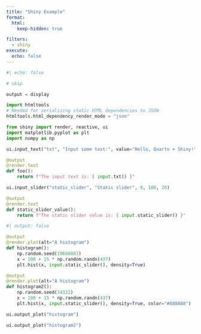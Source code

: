 ```yaml
---
title: "Shiny Example"
format:
  html:
    keep-hidden: true

filters:
  - shiny
execute:
  echo: false
---
```


```python
#| echo: false

# skip

output = display

import htmltools
# Needed for serializing static HTML dependencies to JSON
htmltools.html_dependency_render_mode = "json"
```


```python
from shiny import render, reactive, ui
import matplotlib.pyplot as plt
import numpy as np

ui.input_text("txt", "Input some text:", value="Hello, Quarto + Shiny!")
```

```python
@output
@render.text
def foo():
    return f"The input text is: { input.txt() }"
```


```python
ui.input_slider("static_slider", "Static slider", 0, 100, 20)
```

```python
@output
@render.text
def static_slider_value():
    return f"The static slider value is: { input.static_slider() }"
```


```python
#| output: false

@output
@render.plot(alt="A histogram")
def histogram():
    np.random.seed(19680801)
    x = 100 + 15 * np.random.randn(437)
    plt.hist(x, input.static_slider(), density=True)

@output
@render.plot(alt="A histogram")
def histogram2():
    np.random.seed(34322)
    x = 100 + 15 * np.random.randn(437)
    plt.hist(x, input.static_slider(), density=True, color="#888888")
```

::: {layout="[ [1,1] ]"}

```python
ui.output_plot("histogram")
```

```python
ui.output_plot("histogram2")
```

:::
